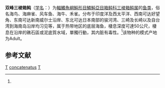 {{Speciesbox
| taxon = Tetrosomus concatenatus
| status = NE
| status_system = IUCN3.1
| image = HamaHGside.jpg
| authority = (Bloch et Schneider, 1785)<ref name="id8818">{{cite web|title=双峰三棱箱鲀|url=http://www.bioinfo.cn/db05/BjdwSpecies.php?action=view&id=8818|accessdate=2009-04-16|author=[[中国科学院动物研究所|中国科学院动物研究所]]|work=《中国动物物种编目数据库》|publisher=[[中国科学院微生物研究所|中国科学院微生物研究所]]|archiveurl=https://web.archive.org/web/20160305051942/http://www.bioinfo.cn/db05/BjdwSpecies.php?action=view&id=8818|archivedate=2016-03-05|deadurl=yes}}</ref>
| synonyms = *''Ostracion concatenatus, Bloch, 1785''
*''Rhinosomus concatenatus, Bloch, 1785''
*''Tetrasomus concatenatus, Bloch, 1785''
*''Lactophrys tritropis, Snyder, 1911''
*''Tetrosomus tritropis, Snyder, 1911''
}}

'''双峰三棱箱鲀'''（[[学名|学名]]：{{lang|la|''Tetrosomus concatenatus''}}）为[[輻鰭魚綱|輻鰭魚綱]][[魨形目|魨形目]][[鱗魨亞目|鱗魨亞目]][[箱鲀科|箱鲀科]][[三棱箱鲀属|三棱箱鲀属]]的[[鱼类|鱼类]]，俗名海鸟、海麻雀、风车鱼、海牛、禾雀。分布于印度洋及西太平洋、西南可达好望角、东南可达新南威尔士沿岸、东北可达日本南部的骏河湾、三崎及长崎以及自台湾到海南岛沿岸均习见等，属于热带地区的底层海鱼，棲息深度可達50公尺，棲息在沿岸的礁石區或泥底質水域，單獨行動，其内脏有毒性。<ref name="id8818" />该物种的模式产地为Adult{{citation needed}}。

== 参考文献 ==
{{reflist}}

{{Wikispecies|Tetrosomus concatenatus}}
{{Taxonbar|from=Q849281}}

[[Category:有毒魚類|T]]
[[Category:三棱箱鲀属|concatenatus]]
[[Category:1785年描述的鱼类|T]]